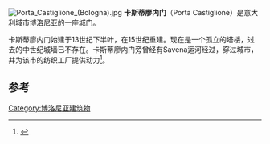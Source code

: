 [[File:Porta_Castiglione_(Bologna).jpg|thumb]]
'''卡斯蒂廖内门'''（Porta Castiglione）是意大利城市[[博洛尼亚|博洛尼亚]]的一座城门。

卡斯蒂廖内门始建于13世纪下半叶，在15世纪重建。现在是一个孤立的塔楼，过去的中世纪城墙已不存在。卡斯蒂廖内门旁曾经有Savena运河经过，穿过城市，并为该市的纺织工厂提供动力<ref>{{Cite web |url=http://www.bolognawelcome.com/da-vedere/itinerari-suggeriti/params/Percorso_26/Luoghi_453/ref/Porta%20Castiglione |title=Bologna Welcome site, entry on portal. |access-date=2014-11-11 |archive-url=https://web.archive.org/web/20141006073310/http://www.bolognawelcome.com/da-vedere/itinerari-suggeriti/params/Percorso_26/Luoghi_453/ref/Porta%20Castiglione |archive-date=2014-10-06 |dead-url=yes }}</ref>。
{{coord|44|29|08|N|11|20|54|E|display=title}}
==参考==
{{Reflist}}
[[Category:博洛尼亚建筑物|Category:博洛尼亚建筑物]]